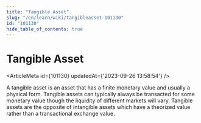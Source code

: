 ```yaml
---
title: "Tangible Asset"
slug: "/en/learn/wiki/tangibleasset-101130"
id: "101130"
hide_table_of_contents: true
---
```



# Tangible Asset

<ArticleMeta id={101130} updatedAt={'2023-09-26 13:58:54'} />
<div className='border-solid border-b border-t-0 my-4 border-[var(--ifm-color-gray-300)]' />

A tangible asset is an asset that has a finite monetary value and usually a physical form. Tangible assets can typically always be transacted for some monetary value though the liquidity of different markets will vary. Tangible assets are the opposite of intangible assets which have a theorized value rather than a transactional exchange value.
